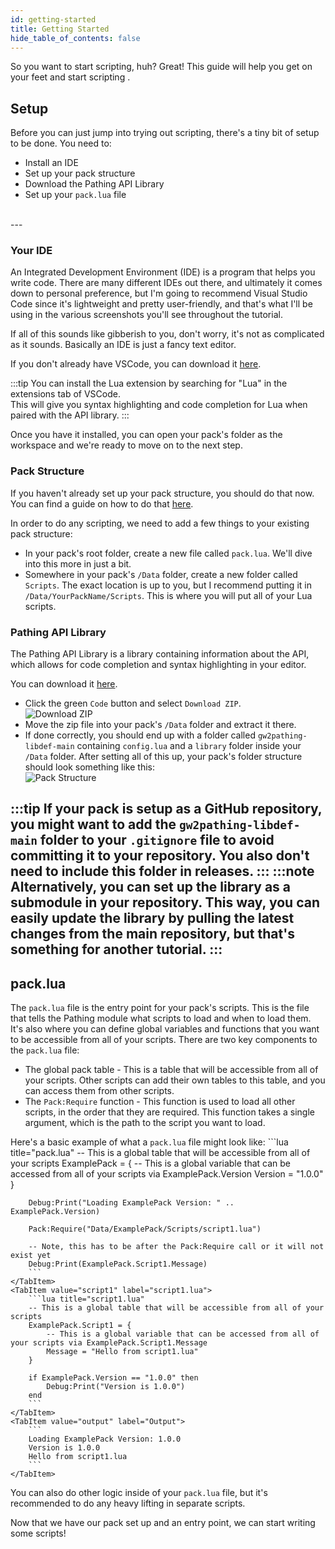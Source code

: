 ```yaml
---
id: getting-started
title: Getting Started
hide_table_of_contents: false
---
```



So you want to start scripting, huh? Great! This guide will help you get on your feet and start scripting .

## Setup
Before you can just jump into trying out scripting, there's a tiny bit of setup to be done.
You need to:
- Install an IDE
- Set up your pack structure
- Download the Pathing API Library
- Set up your `pack.lua` file
<br/>
---

### Your IDE
An Integrated Development Environment (IDE) is a program that helps you write code. There are many different IDEs out there, and ultimately it comes down to personal preference, but I'm going to recommend Visual Studio Code since it's lightweight and pretty user-friendly, and that's what I'll be using in the various screenshots you'll see throughout the tutorial.  

If all of this sounds like gibberish to you, don't worry, it's not as complicated as it sounds. Basically an IDE is just a fancy text editor.

If you don't already have VSCode, you can download it [here](https://code.visualstudio.com/).

:::tip
You can install the Lua extension by searching for "Lua" in the extensions tab of VSCode.  
This will give you syntax highlighting and code completion for Lua when paired with the API library.
:::

Once you have it installed, you can open your pack's folder as the workspace and we're ready to move on to the next step.

### Pack Structure
If you haven't already set up your pack structure, you should do that now. You can find a guide on how to do that [here](/docs/marker-dev/tutorials/getting-started.md).

In order to do any scripting, we need to add a few things to your existing pack structure:
- In your pack's root folder, create a new file called `pack.lua`. We'll dive into this more in just a bit.
- Somewhere in your pack's `/Data` folder, create a new folder called `Scripts`. The exact location is up to you, but I recommend putting it in `/Data/YourPackName/Scripts`. This is where you will put all of your Lua scripts.

### Pathing API Library
The Pathing API Library is a library containing information about the API, which allows for code completion and syntax highlighting in your editor.  

You can download it [here](https://github.com/dlamkins/gw2pathing-libdef). 
- Click the green `Code` button and select `Download ZIP`.  
![Download ZIP](../../../static/img/pathing/lua/download-lib.png)
- Move the zip file into your pack's `/Data` folder and extract it there.
- If done correctly, you should end up with a folder called `gw2pathing-libdef-main` containing `config.lua` and a `library` folder inside your `/Data` folder. After setting all of this up, your pack's folder structure should look something like this:  
![Pack Structure](../../../static/img/pathing/lua/pack-structure.png)

:::tip
If your pack is setup as a GitHub repository, you might want to add the `gw2pathing-libdef-main` folder to your `.gitignore` file to avoid committing it to your repository.
You also don't need to include this folder in releases.
:::
:::note
Alternatively, you can set up the library as a submodule in your repository. This way, you can easily update the library by pulling the latest changes from the main repository, but that's something for another tutorial.
:::
<br/>
---

## pack.lua
The `pack.lua` file is the entry point for your pack's scripts. This is the file that tells the Pathing module what scripts to load and when to load them. It's also where you can define global variables and functions that you want to be accessible from all of your scripts. There are two key components to the `pack.lua` file:
- The global pack table - This is a table that will be accessible from all of your scripts. Other scripts can add their own tables to this table, and you can access them from other scripts.
- The `Pack:Require` function - This function is used to load all other scripts, in the order that they are required. This function takes a single argument, which is the path to the script you want to load.

Here's a basic example of what a `pack.lua` file might look like:
<Tabs>
    <TabItem value="pack" label="pack.lua" default>
        ```lua title="pack.lua"
        -- This is a global table that will be accessible from all of your scripts
        ExamplePack = {
            -- This is a global variable that can be accessed from all of your scripts via ExamplePack.Version
            Version = "1.0.0"
        }

        Debug:Print("Loading ExamplePack Version: " .. ExamplePack.Version)

        Pack:Require("Data/ExamplePack/Scripts/script1.lua")

        -- Note, this has to be after the Pack:Require call or it will not exist yet
        Debug:Print(ExamplePack.Script1.Message)
        ```
    </TabItem>
    <TabItem value="script1" label="script1.lua">
        ```lua title="script1.lua"
        -- This is a global table that will be accessible from all of your scripts
        ExamplePack.Script1 = {
            -- This is a global variable that can be accessed from all of your scripts via ExamplePack.Script1.Message
            Message = "Hello from script1.lua"
        }

        if ExamplePack.Version == "1.0.0" then
            Debug:Print("Version is 1.0.0")
        end
        ```
    </TabItem>
    <TabItem value="output" label="Output">
        ```
        Loading ExamplePack Version: 1.0.0
        Version is 1.0.0
        Hello from script1.lua
        ```
    </TabItem>
</Tabs>

You can also do other logic inside of your `pack.lua` file, but it's recommended to do any heavy lifting in separate scripts. 

Now that we have our pack set up and an entry point, we can start writing some scripts!